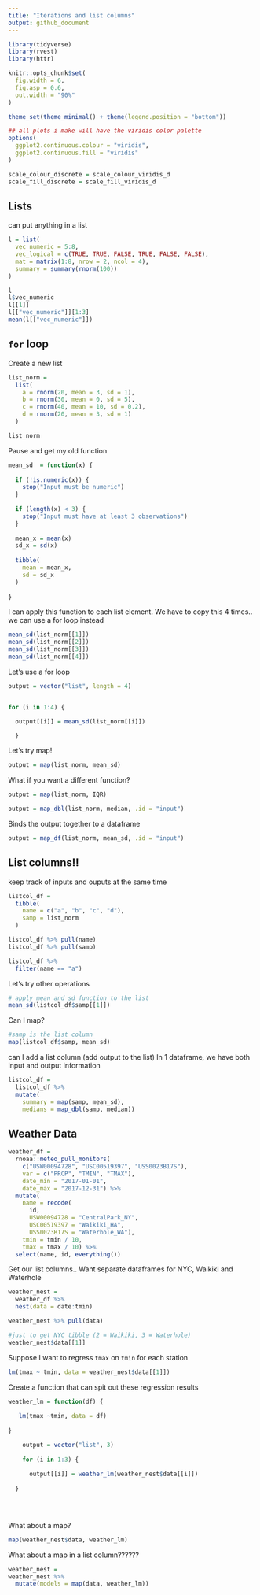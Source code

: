 ```yaml
---
title: "Iterations and list columns"
output: github_document
---
```

```r
library(tidyverse)
library(rvest)
library(httr)

knitr::opts_chunk$set(
  fig.width = 6,
  fig.asp = 0.6,
  out.width = "90%"
)

theme_set(theme_minimal() + theme(legend.position = "bottom"))

## all plots i make will have the viridis color palette
options(
  ggplot2.continuous.colour = "viridis",
  ggplot2.continuous.fill = "viridis"
)

scale_colour_discrete = scale_colour_viridis_d
scale_fill_discrete = scale_fill_viridis_d

```

## Lists
can put anything in a list

```r
l = list(
  vec_numeric = 5:8,
  vec_logical = c(TRUE, TRUE, FALSE, TRUE, FALSE, FALSE),
  mat = matrix(1:8, nrow = 2, ncol = 4),
  summary = summary(rnorm(100))
)
```

```r
l
l$vec_numeric
l[[1]]
l[["vec_numeric"]][1:3]
mean(l[["vec_numeric"]])

```

## `for` loop

Create a new list 

```r
list_norm = 
  list(
    a = rnorm(20, mean = 3, sd = 1),
    b = rnorm(30, mean = 0, sd = 5),
    c = rnorm(40, mean = 10, sd = 0.2),
    d = rnorm(20, mean = 3, sd = 1)
  )
```

```r
list_norm
```

Pause and get my old function

```r
mean_sd  = function(x) {
  
  if (!is.numeric(x)) {
    stop("Input must be numeric")
  }
  
  if (length(x) < 3) {
    stop("Input must have at least 3 observations")
  }
  
  mean_x = mean(x)
  sd_x = sd(x)
  
  tibble(
    mean = mean_x,
    sd = sd_x
  )
  
}
```

I can apply this function to each list element. We have to copy this 4 times.. we can use a for loop instead

```r
mean_sd(list_norm[[1]])
mean_sd(list_norm[[2]])
mean_sd(list_norm[[3]])
mean_sd(list_norm[[4]])
```

Let's use a for loop

```r
output = vector("list", length = 4)


for (i in 1:4) {

  output[[i]] = mean_sd(list_norm[[i]])

  }
```

Let's try map!

```r
output = map(list_norm, mean_sd)
```

What if you want a different function?

```r
output = map(list_norm, IQR)
```

```r
output = map_dbl(list_norm, median, .id = "input")
```


Binds the output together to a dataframe
```r
output = map_df(list_norm, mean_sd, .id = "input")
```


## List columns!! 
keep track of inputs and ouputs at the same time

```r
listcol_df = 
  tibble(
    name = c("a", "b", "c", "d"),
    samp = list_norm
  )
```


```r
listcol_df %>% pull(name)
listcol_df %>% pull(samp)

listcol_df %>% 
  filter(name == "a")
```



Let's try other operations

```r
# apply mean and sd function to the list
mean_sd(listcol_df$samp[[1]])
```

Can I map?
```r
#samp is the list column
map(listcol_df$samp, mean_sd)
```


can I add a list column (add output to the list)
In 1 dataframe, we have both input and output information 
```r
listcol_df = 
  listcol_df %>% 
  mutate(
    summary = map(samp, mean_sd),
    medians = map_dbl(samp, median))
```

## Weather Data

```r
weather_df = 
  rnoaa::meteo_pull_monitors(
    c("USW00094728", "USC00519397", "USS0023B17S"),
    var = c("PRCP", "TMIN", "TMAX"), 
    date_min = "2017-01-01",
    date_max = "2017-12-31") %>%
  mutate(
    name = recode(
      id, 
      USW00094728 = "CentralPark_NY", 
      USC00519397 = "Waikiki_HA",
      USS0023B17S = "Waterhole_WA"),
    tmin = tmin / 10,
    tmax = tmax / 10) %>%
  select(name, id, everything())
```


Get our list columns..
Want separate dataframes for NYC, Waikiki and Waterhole
```r
weather_nest = 
  weather_df %>% 
  nest(data = date:tmin)
```

```r
weather_nest %>% pull(data)

#just to get NYC tibble (2 = Waikiki, 3 = Waterhole)
weather_nest$data[[1]]
```

Suppose I want to regress `tmax` on `tmin` for each station

```r
lm(tmax ~ tmin, data = weather_nest$data[[1]])


```

Create a function that can spit out these regression results

```r
weather_lm = function(df) {
 
   lm(tmax ~tmin, data = df)
  
}

    output = vector("list", 3)
    
    for (i in 1:3) {
      
      output[[i]] = weather_lm(weather_nest$data[[i]])
      
  }

    
    
```

What about a map?

```r
map(weather_nest$data, weather_lm)
```

What about a map in a list column??????
```r
weather_nest = 
weather_nest %>% 
  mutate(models = map(data, weather_lm))
```






